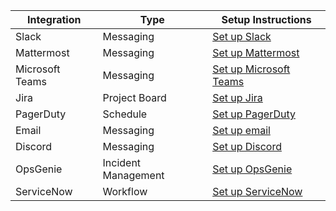 | Integration | Type | Setup Instructions |
| - | - | - |
| Slack | Messaging | [Set up Slack](../admin-guides/access-controls/just-in-time/access-request-plugins/ssh-approval-slack.mdx) |
| Mattermost | Messaging | [Set up Mattermost](../admin-guides/access-controls/just-in-time/access-request-plugins/ssh-approval-mattermost.mdx) |
| Microsoft Teams | Messaging | [Set up Microsoft Teams](../admin-guides/access-controls/just-in-time/access-request-plugins/ssh-approval-msteams.mdx) |
| Jira | Project Board | [Set up Jira](../admin-guides/access-controls/just-in-time/access-request-plugins/ssh-approval-jira.mdx) |
| PagerDuty | Schedule | [Set up PagerDuty](../admin-guides/access-controls/just-in-time/access-request-plugins/ssh-approval-pagerduty.mdx) |
| Email | Messaging | [Set up email](../admin-guides/access-controls/just-in-time/access-request-plugins/ssh-approval-email.mdx) |
| Discord | Messaging | [Set up Discord](../admin-guides/access-controls/just-in-time/access-request-plugins/ssh-approval-discord.mdx) |
| OpsGenie | Incident Management | [Set up OpsGenie](../admin-guides/access-controls/just-in-time/access-request-plugins/opsgenie.mdx) |
| ServiceNow | Workflow | [Set up ServiceNow](../admin-guides/access-controls/just-in-time/access-request-plugins/servicenow.mdx) |